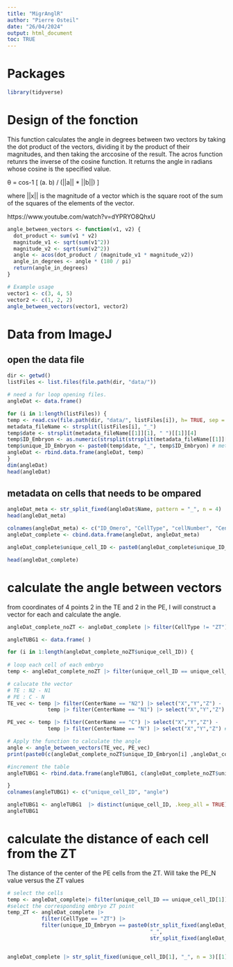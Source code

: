 ```yaml
---
title: "MigrAnglR"
author: "Pierre Osteil"
date: "26/04/2024"
output: html_document
toc: TRUE
---
```


# Packages

```r
library(tidyverse)
```



# Design of the fonction

This function calculates the angle in degrees between two vectors by taking the dot product of the vectors, dividing it by the product of their magnitudes, and then taking the arccosine of the result. The acros function retunrs  the inverse of the cosine function. It returns the angle in radians whose cosine is the specified value.

θ = cos-1 [ (a. b) / (||a|| * ||b||) ] 

where ||x|| is the magnitude of a vector which is the square root of the sum of the squares of the elements of the vector.

https://www.youtube.com/watch?v=dYPRYO8QhxU

```r
angle_between_vectors <- function(v1, v2) {
  dot_product <- sum(v1 * v2)
  magnitude_v1 <- sqrt(sum(v1^2))
  magnitude_v2 <- sqrt(sum(v2^2))
  angle <- acos(dot_product / (magnitude_v1 * magnitude_v2))
  angle_in_degrees <- angle * (180 / pi)
  return(angle_in_degrees)
}

# Example usage
vector1 <- c(3, 4, 5)
vector2 <- c(1, 2, 2)
angle_between_vectors(vector1, vector2)

```

# Data from ImageJ
## open the data file
```r
dir <- getwd()
listFiles <- list.files(file.path(dir, "data/"))

# need a for loop opening files.
angleDat <- data.frame()

for (i in 1:length(listFiles)) {
temp <- read.csv(file.path(dir, "data/", listFiles[i]), h= TRUE, sep = ";")
metadata_fileName <- strsplit(listFiles[i], "_")
temp$date <- strsplit(metadata_fileName[[1]][1], " ")[[1]][4]
temp$ID_Embryon <- as.numeric(strsplit(strsplit(metadata_fileName[[1]][4], "-")[[1]][2], ".", fixed = T)[[1]][1])
temp$unique_ID_Embryon <- paste0(temp$date, "_", temp$ID_Embryon) # metadata on embryo name
angleDat <- rbind.data.frame(angleDat, temp)
}
dim(angleDat)
head(angleDat)
```

## metadata on cells that needs to be ompared
```r
angleDat_meta <- str_split_fixed(angleDat$Name, pattern = "_", n = 4)
head(angleDat_meta)

colnames(angleDat_meta) <- c("ID_Omero", "CellType", "cellNumber", "CenterName")
angleDat_complete <- cbind.data.frame(angleDat, angleDat_meta)

angleDat_complete$unique_cell_ID <- paste0(angleDat_complete$unique_ID_Embryon, "_", angleDat_complete$cellNumber) # label each cell individually

head(angleDat_complete)
```

# calculate the angle between vectors
from coordinates of 4 points 2 in the TE and 2 in the PE, I will construct a vector for each and calculate the angle.   
```r

angleDat_complete_noZT <- angleDat_complete |> filter(CellType != "ZT")

angleTUBG1 <- data.frame( )

for (i in 1:length(angleDat_complete_noZT$unique_cell_ID)) {
    
# loop each cell of each embryo
temp <- angleDat_complete_noZT |> filter(unique_cell_ID == unique_cell_ID[i]) 

# calucate the vector
# TE : N2 - N1
# PE : C - N
TE_vec <- temp |> filter(CenterName == "N2") |> select("X","Y","Z") - 
             temp |> filter(CenterName == "N1") |> select("X","Y","Z") # TE1_N2 - TE1_N1

PE_vec <- temp |> filter(CenterName == "C") |> select("X","Y","Z") - 
             temp |> filter(CenterName == "N") |> select("X","Y","Z") # PE_C - PE_N

# Apply the function to calculate the angle
angle <- angle_between_vectors(TE_vec, PE_vec)
print(paste0(c(angleDat_complete_noZT$unique_ID_Embryon[i] ,angleDat_complete_noZT$cellNumber[j], angle), sep = ""))

#increment the table
angleTUBG1 <- rbind.data.frame(angleTUBG1, c(angleDat_complete_noZT$unique_cell_ID[i], angle))

}
colnames(angleTUBG1) <- c("unique_cell_ID", "angle")

angleTUBG1 <- angleTUBG1  |> distinct(unique_cell_ID, .keep_all = TRUE)
angleTUBG1
```


# calculate the distance of each cell from the ZT
The distance of the center of the PE cells from the ZT. Will take the PE_N value versus the ZT values

```r
# select the cells
temp <- angleDat_complete|> filter(unique_cell_ID == unique_cell_ID[1]) 
#select the corresponding embryo ZT point
temp_ZT <- angleDat_complete |> 
           filter(CellType == "ZT") |> 
           filter(unique_ID_Embryon == paste0(str_split_fixed(angleDat_complete$unique_cell_ID[1], "_", n = 3)[1,1],  
                                              "_",  
                                              str_split_fixed(angleDat_complete$unique_cell_ID[1], "_", n = 3)[1,2])) 


angleDat_complete |> str_split_fixed(unique_cell_ID[1], "_", n = 3)[[1]][1]

```